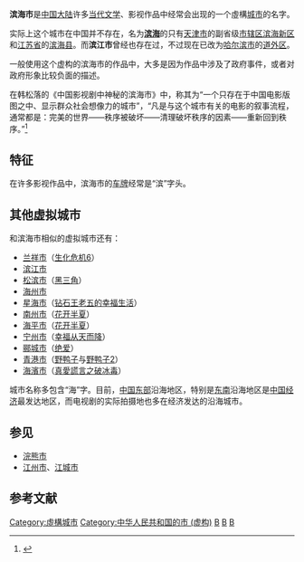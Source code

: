 {{Infobox fictional location
| name       =  濱海市
| image      = 
| imagesize  =
| caption    = 
| source     = 
| creator    = 
| genre      = 文學、電視劇和電影
| type       = [[城市|城市]]
| locations  = 
| people     =
| first      = 未知
}}
'''滨海市'''是[[中华人民共和国|中国大陆]]许多[[当代文学|当代文学]]、影视作品中经常会出现的一个虛構[[城市|城市]]的名字。

实际上这个城市在中国并不存在，名为'''[[滨海|滨海]]'''的只有[[天津市|天津市]]的副省级[[市辖区|市辖区]][[滨海新区|滨海新区]]和[[江苏省|江苏省]]的[[滨海县|滨海县]]。而'''滨江市'''曾经也存在过，不过现在已改为[[哈尔滨市|哈尔滨市]]的[[道外区|道外区]]。

一般使用这个虚构的滨海市的作品中，大多是因为作品中涉及了政府事件，或者对政府形象比较负面的描述。

在韩松落的《中国影视剧中神秘的滨海市》中，称其为“一个只存在于中国电影版图之中、显示群众社会想像力的城市”，“凡是与这个城市有关的电影的叙事流程，通常都是：完美的世界——秩序被破坏——清理破坏秩序的因素——重新回到秩序。”<ref>{{Cite web |url=http://news.sina.com.cn/pl/2008-10-26/082116526698.shtml |title=韩松落：中国影视剧中神秘的滨海市 |access-date=2010-10-05 |archive-date=2016-03-04 |archive-url=https://web.archive.org/web/20160304092656/http://news.sina.com.cn/pl/2008-10-26/082116526698.shtml |dead-url=no }}</ref>
==特征==
在许多影视作品中，滨海市的[[车牌|车牌]]经常是“滨”字头。
== 其他虚拟城市 ==
和滨海市相似的虚拟城市还有：
*[[兰祥市|兰祥市]]（[[生化危机6|生化危机6]]）
*[[滨江市_(虚构城市)|滨江市]]
*[[松滨市|松滨市]]（[[黑三角|黑三角]]）
*[[海州市_(虚构城市)|海州市]]
*[[星海市|星海市]]（[[钻石王老五的幸福生活|钻石王老五的幸福生活]]）
*[[南州市|南州市]]（[[花开半夏|花开半夏]]）
*[[海平市|海平市]]（[[花开半夏|花开半夏]]）
*[[宁州市|宁州市]]（[[幸福从天而降|幸福从天而降]]）
*[[郦城市|郦城市]]（[[绝爱|绝爱]]）
*[[青港市|青港市]]（[[野鸭子|野鸭子]]与[[野鸭子2|野鸭子2]]）
*[[海濱市|海濱市]]（[[真愛謊言之破冰毒|真愛謊言之破冰毒]]）

城市名称多包含“海”字。目前，[[中国东部|中国东部]]沿海地区，特别是[[中国东南地区|东南]]沿海地区是[[中华人民共和国经济|中国经济]]最发达地区，而电视剧的实际拍摄地也多在经济发达的沿海城市。

==参见==
* [[浣熊市|浣熊市]]
* [[江州市|江州市]]、[[江城市|江城市]]

== 参考文献 ==
{{Reflist|30em}}

[[Category:虛構城市|Category:虛構城市]]
[[Category:中华人民共和国的市_(虚构)|Category:中华人民共和国的市 (虚构)]]
[[Category:中华人民共和国文学|B]]
[[Category:中华人民共和国电影|B]]
[[Category:中国电视剧|B]]
{{Chinese literature-stub}}
